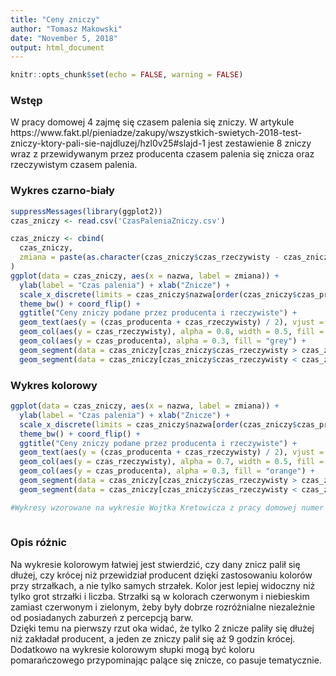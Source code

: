 ```yaml
---
title: "Ceny zniczy"
author: "Tomasz Makowski"
date: "November 5, 2018"
output: html_document
---
```


```r
knitr::opts_chunk$set(echo = FALSE, warning = FALSE)
```

### Wstęp

W pracy domowej 4 zajmę się czasem palenia się zniczy. W artykule https://www.fakt.pl/pieniadze/zakupy/wszystkich-swietych-2018-test-zniczy-ktory-pali-sie-najdluzej/hzl0v25#slajd-1 jest zestawienie 8 zniczy wraz z przewidywanym przez producenta czasem palenia się znicza oraz rzeczywistym czasem palenia.

### Wykres czarno-biały

```r
suppressMessages(library(ggplot2))
czas_zniczy <- read.csv('CzasPaleniaZniczy.csv')

czas_zniczy <- cbind(
  czas_zniczy,
  zmiana = paste(as.character(czas_zniczy$czas_rzeczywisty - czas_zniczy$czas_producenta))
)
ggplot(data = czas_zniczy, aes(x = nazwa, label = zmiana)) +
  ylab(label = "Czas palenia") + xlab("Znicze") +
  scale_x_discrete(limits = czas_zniczy$nazwa[order(czas_zniczy$czas_producenta, decreasing = TRUE)][nrow(czas_zniczy):1]) +
  theme_bw() + coord_flip() + 
  ggtitle("Ceny zniczy podane przez producenta i rzeczywiste") + 
  geom_text(aes(y = (czas_producenta + czas_rzeczywisty) / 2), vjust = -1) +
  geom_col(aes(y = czas_rzeczywisty), alpha = 0.8, width = 0.5, fill = "grey") + 
  geom_col(aes(y = czas_producenta), alpha = 0.3, fill = "grey") + 
  geom_segment(data = czas_zniczy[czas_zniczy$czas_rzeczywisty > czas_zniczy$czas_producenta,], aes(x = nazwa, y = czas_producenta, xend = nazwa, yend = czas_rzeczywisty), size = 2, color = "grey2", arrow = arrow(length = unit(0.07,"inches"))) +
  geom_segment(data = czas_zniczy[czas_zniczy$czas_rzeczywisty < czas_zniczy$czas_producenta,], aes(x = nazwa, y = czas_producenta, xend = nazwa, yend = czas_rzeczywisty), size = 2, color = "grey3", arrow = arrow(length = unit(0.07,"inches")))
```

### Wykres kolorowy

```r
ggplot(data = czas_zniczy, aes(x = nazwa, label = zmiana)) +
  ylab(label = "Czas palenia") + xlab("Znicze") +
  scale_x_discrete(limits = czas_zniczy$nazwa[order(czas_zniczy$czas_producenta, decreasing = TRUE)][nrow(czas_zniczy):1]) +
  theme_bw() + coord_flip() + 
  ggtitle("Ceny zniczy podane przez producenta i rzeczywiste") + 
  geom_text(aes(y = (czas_producenta + czas_rzeczywisty) / 2), vjust = -1) +
  geom_col(aes(y = czas_rzeczywisty), alpha = 0.7, width = 0.5, fill = "orange") + 
  geom_col(aes(y = czas_producenta), alpha = 0.3, fill = "orange") + 
  geom_segment(data = czas_zniczy[czas_zniczy$czas_rzeczywisty > czas_zniczy$czas_producenta,], aes(x = nazwa, y = czas_producenta, xend = nazwa, yend = czas_rzeczywisty), size = 2, color = "blue", arrow = arrow(length = unit(0.07,"inches"))) +
  geom_segment(data = czas_zniczy[czas_zniczy$czas_rzeczywisty < czas_zniczy$czas_producenta,], aes(x = nazwa, y = czas_producenta, xend = nazwa, yend = czas_rzeczywisty), size = 2, color = "red", arrow = arrow(length = unit(0.07,"inches")))

#Wykresy wzorowane na wykresie Wojtka Kretowicza z pracy domowej numer 2
  
```

### Opis różnic

Na wykresie kolorowym łatwiej jest stwierdzić, czy dany znicz palił się dłużej, czy krócej niż przewidział producent dzięki zastosowaniu kolorów przy strzałkach, a nie tylko samych strzałek. Kolor jest lepiej widoczny niż tylko grot strzałki i liczba. Strzałki są w kolorach czerwonym i niebieskim zamiast czerwonym i zielonym, żeby były dobrze rozróżnialne niezależnie od posiadanych zaburzeń z percepcją barw.  
Dzięki temu na pierwszy rzut oka widać, że tylko 2 znicze paliły się dłużej niż zakładał producent, a jeden ze zniczy palił się aż 9 godzin krócej.  
Dodatkowo na wykresie kolorowym słupki mogą być koloru pomarańczowego przypominając palące się znicze, co pasuje tematycznie.







